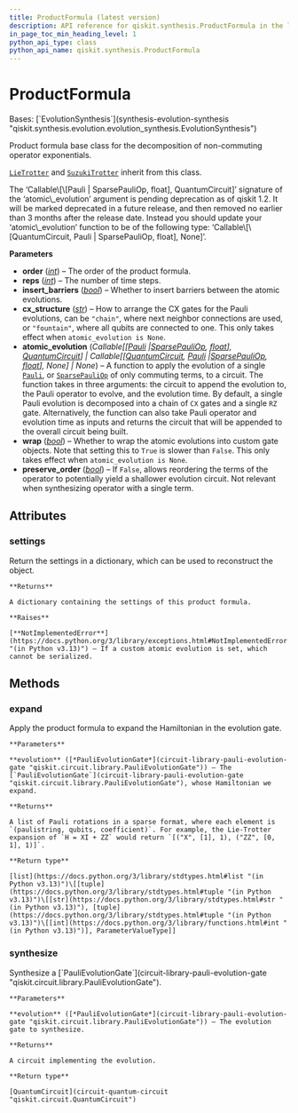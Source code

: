 ```yaml
---
title: ProductFormula (latest version)
description: API reference for qiskit.synthesis.ProductFormula in the latest version of qiskit
in_page_toc_min_heading_level: 1
python_api_type: class
python_api_name: qiskit.synthesis.ProductFormula
---
```


# ProductFormula

<Class id="qiskit.synthesis.ProductFormula" isDedicatedPage={true} github="https://github.com/Qiskit/qiskit/tree/stable/1.3/qiskit/synthesis/evolution/product_formula.py#L39-L232" signature="qiskit.synthesis.ProductFormula(order, reps=1, insert_barriers=False, cx_structure='chain', atomic_evolution=None, wrap=False, preserve_order=True)" modifiers="class">
  Bases: [`EvolutionSynthesis`](synthesis-evolution-synthesis "qiskit.synthesis.evolution.evolution_synthesis.EvolutionSynthesis")

  Product formula base class for the decomposition of non-commuting operator exponentials.

  [`LieTrotter`](synthesis-lie-trotter "qiskit.synthesis.LieTrotter") and [`SuzukiTrotter`](synthesis-suzuki-trotter "qiskit.synthesis.SuzukiTrotter") inherit from this class.

  <Admonition title="Deprecated since version 1.2_pending" type="danger">
    The ‘Callable\[\[Pauli | SparsePauliOp, float], QuantumCircuit]’ signature of the ‘atomic\_evolution’ argument is pending deprecation as of qiskit 1.2. It will be marked deprecated in a future release, and then removed no earlier than 3 months after the release date. Instead you should update your ‘atomic\_evolution’ function to be of the following type: ‘Callable\[\[QuantumCircuit, Pauli | SparsePauliOp, float], None]’.
  </Admonition>

  **Parameters**

  *   **order** ([*int*](https://docs.python.org/3/library/functions.html#int "(in Python v3.13)")) – The order of the product formula.
  *   **reps** ([*int*](https://docs.python.org/3/library/functions.html#int "(in Python v3.13)")) – The number of time steps.
  *   **insert\_barriers** ([*bool*](https://docs.python.org/3/library/functions.html#bool "(in Python v3.13)")) – Whether to insert barriers between the atomic evolutions.
  *   **cx\_structure** ([*str*](https://docs.python.org/3/library/stdtypes.html#str "(in Python v3.13)")) – How to arrange the CX gates for the Pauli evolutions, can be `"chain"`, where next neighbor connections are used, or `"fountain"`, where all qubits are connected to one. This only takes effect when `atomic_evolution is None`.
  *   **atomic\_evolution** (*Callable\[\[*[*Pauli*](quantum-info-pauli "qiskit.quantum_info.Pauli")  *|*[*SparsePauliOp*](quantum-info-sparse-pauli-op "qiskit.quantum_info.SparsePauliOp")*,* [*float*](https://docs.python.org/3/library/functions.html#float "(in Python v3.13)")*],* [*QuantumCircuit*](circuit-quantum-circuit "qiskit.circuit.QuantumCircuit")*] | Callable\[\[*[*QuantumCircuit*](circuit-quantum-circuit "qiskit.circuit.QuantumCircuit")*,* [*Pauli*](quantum-info-pauli "qiskit.quantum_info.Pauli")  *|*[*SparsePauliOp*](quantum-info-sparse-pauli-op "qiskit.quantum_info.SparsePauliOp")*,* [*float*](https://docs.python.org/3/library/functions.html#float "(in Python v3.13)")*], None] | None*) – A function to apply the evolution of a single [`Pauli`](quantum-info-pauli "qiskit.quantum_info.Pauli"), or [`SparsePauliOp`](quantum-info-sparse-pauli-op "qiskit.quantum_info.SparsePauliOp") of only commuting terms, to a circuit. The function takes in three arguments: the circuit to append the evolution to, the Pauli operator to evolve, and the evolution time. By default, a single Pauli evolution is decomposed into a chain of `CX` gates and a single `RZ` gate. Alternatively, the function can also take Pauli operator and evolution time as inputs and returns the circuit that will be appended to the overall circuit being built.
  *   **wrap** ([*bool*](https://docs.python.org/3/library/functions.html#bool "(in Python v3.13)")) – Whether to wrap the atomic evolutions into custom gate objects. Note that setting this to `True` is slower than `False`. This only takes effect when `atomic_evolution is None`.
  *   **preserve\_order** ([*bool*](https://docs.python.org/3/library/functions.html#bool "(in Python v3.13)")) – If `False`, allows reordering the terms of the operator to potentially yield a shallower evolution circuit. Not relevant when synthesizing operator with a single term.

  ## Attributes

  ### settings

  <Attribute id="qiskit.synthesis.ProductFormula.settings">
    Return the settings in a dictionary, which can be used to reconstruct the object.

    **Returns**

    A dictionary containing the settings of this product formula.

    **Raises**

    [**NotImplementedError**](https://docs.python.org/3/library/exceptions.html#NotImplementedError "(in Python v3.13)") – If a custom atomic evolution is set, which cannot be serialized.
  </Attribute>

  ## Methods

  ### expand

  <Function id="qiskit.synthesis.ProductFormula.expand" github="https://github.com/Qiskit/qiskit/tree/stable/1.3/qiskit/synthesis/evolution/product_formula.py#L128-L144" signature="expand(evolution)">
    Apply the product formula to expand the Hamiltonian in the evolution gate.

    **Parameters**

    **evolution** ([*PauliEvolutionGate*](circuit-library-pauli-evolution-gate "qiskit.circuit.library.PauliEvolutionGate")) – The [`PauliEvolutionGate`](circuit-library-pauli-evolution-gate "qiskit.circuit.library.PauliEvolutionGate"), whose Hamiltonian we expand.

    **Returns**

    A list of Pauli rotations in a sparse format, where each element is `(paulistring, qubits, coefficient)`. For example, the Lie-Trotter expansion of `H = XI + ZZ` would return `[("X", [1], 1), ("ZZ", [0, 1], 1)]`.

    **Return type**

    [list](https://docs.python.org/3/library/stdtypes.html#list "(in Python v3.13)")\[[tuple](https://docs.python.org/3/library/stdtypes.html#tuple "(in Python v3.13)")\[[str](https://docs.python.org/3/library/stdtypes.html#str "(in Python v3.13)"), [tuple](https://docs.python.org/3/library/stdtypes.html#tuple "(in Python v3.13)")\[[int](https://docs.python.org/3/library/functions.html#int "(in Python v3.13)")], ParameterValueType]]
  </Function>

  ### synthesize

  <Function id="qiskit.synthesis.ProductFormula.synthesize" github="https://github.com/Qiskit/qiskit/tree/stable/1.3/qiskit/synthesis/evolution/product_formula.py#L146-L168" signature="synthesize(evolution)">
    Synthesize a [`PauliEvolutionGate`](circuit-library-pauli-evolution-gate "qiskit.circuit.library.PauliEvolutionGate").

    **Parameters**

    **evolution** ([*PauliEvolutionGate*](circuit-library-pauli-evolution-gate "qiskit.circuit.library.PauliEvolutionGate")) – The evolution gate to synthesize.

    **Returns**

    A circuit implementing the evolution.

    **Return type**

    [QuantumCircuit](circuit-quantum-circuit "qiskit.circuit.QuantumCircuit")
  </Function>
</Class>

